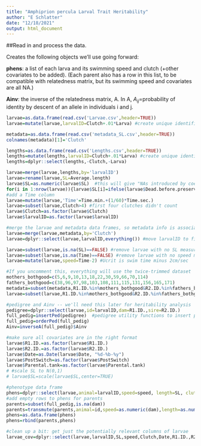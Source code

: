 ```yaml
---
title: "Amphiprion percula Larval Trait Heritability"
author: "E Schlatter"
date: "12/18/2021"
output: html_document
---
```


##Read in and process the data.

Creates the following objects we'll use going forward:

$\textbf{phens}$: a list of each larva and its swimming speed and clutch (+other covariates to be added). (Each parent also has a row in this list, to be compatible with relatedness matrix, but its swimming speed and covariates are all NA.)

$\textbf{Ainv}$: the inverse of the relatedness matrix, A. In A, $A_{ij}=$probability of identity by descent of an allele in individuals i and j.
```r
larvae=as.data.frame(read.csv('Larvae.csv',header=TRUE))
larvae=mutate(larvae,larvalID=Clutch+.01*Larva) #create unique identifier for each larva

metadata=as.data.frame(read.csv('metadata_SL.csv',header=TRUE))
colnames(metadata)[1]='Clutch'

lengths=as.data.frame(read.csv('Lengths.csv',header=TRUE))
lengths=mutate(lengths,larvalID=Clutch+.01*Larva) #create unique identifier for each larva
lengths=dplyr::select(lengths,-Clutch,-Larva)

larvae=merge(larvae,lengths,by='larvalID')
larvae=rename(larvae,SL=Average.length)
larvae$SL=as.numeric(larvae$SL)  #this will give "NAs introduced by coercion" -- that's fine
for(i in 1:nrow(larvae)){larvae$SL[i]=ifelse(larvae$Dead.before.preservation.[i]==1,NA,larvae$SL[i])} #remove SL measurements for dead larvae
#add a Time column
larvae=mutate(larvae,'Time'=Time.min.+(1/60)*Time.sec.)
larvae=subset(larvae,Clutch>4) #first four clutches didn't count
larvae$Clutch=as.factor(larvae$Clutch)
larvae$larvalID=as.factor(larvae$larvalID)

#merge the larvae and metadata data frames, so metadata info is associated with each larva
larvae=merge(larvae,metadata,by='Clutch')
larvae=dplyr::select(larvae,larvalID,everything()) #move larvalID to first column

larvae=subset(larvae,is.na(SL)==FALSE) #remove larvae with no SL measurement
larvae=subset(larvae,is.na(Time)==FALSE) #remove larvae with no speed measurement
larvae=mutate(larvae,speed=Time-2) #Ucrit is swim time minus 2cm/sec

#If you uncomment this, everything will use the twice-trimmed dataset
mothers_bothgood=c(5,6,9,10,13,18,22,30,59,66,70,114)
fathers_bothgood=c(38,96,97,98,103,108,111,115,131,156,165,171)
metadata=subset(metadata,R1.ID.%in%mothers_bothgood&R2.ID.%in%fathers_bothgood)
larvae=subset(larvae,R1.ID.%in%mothers_bothgood&R2.ID.%in%fathers_bothgood)

#pedigree and Ainv -- we'll need this later for heritability analysis
pedigree=dplyr::select(larvae,id=larvalID,dam=R1.ID.,sire=R2.ID.)
full_pedig=insertPed(pedigree)  #pedigree utility functions to insert parents and correctly order, from MasterBayes.
full_pedig=orderPed(full_pedig)
Ainv=inverseA(full_pedig)$Ainv

#make sure all covariates are in the right format
larvae$R1.ID.=as.factor(larvae$R1.ID.)
larvae$R2.ID.=as.factor(larvae$R2.ID.)
larvae$Date=as.Date(larvae$Date, "%d-%b-%y")
larvae$PostSwitch=as.factor(larvae$PostSwitch)
larvae$Parental.tank=as.factor(larvae$Parental.tank)
# #scale SL to N(0,1)
# larvae$SL=scale(larvae$SL,center=TRUE)

#phenotype data frame
phens=dplyr::select(larvae,animal=larvalID,speed=speed, length=SL, clutch=Clutch, dam=R1.ID., sire=R2.ID., tank=Parental.tank, age=Age.at.hatch)
#add empty rows to phens for parents
parents=subset(full_pedig,is.na(dam))
parents=transmute(parents,animal=id,speed=as.numeric(dam),length=as.numeric(dam),clutch=NA,dam=NA,sire=NA,tank=NA,age=1)
phens=as.data.frame(phens)
phens=rbind(parents,phens)

#clean up a bit: get just the potentially relevant columns of larvae
larvae_cov=dplyr::select(larvae,larvalID,SL,speed,Clutch,Date,R1.ID.,R2.ID.,Parental.tank,PostSwitch,Age.at.hatch,R1_SL,R2_SL,Notes)
```